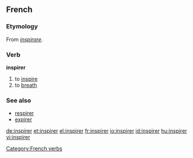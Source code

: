 ==French==
===Etymology===
From {{L.}} ''[[inspirare]]''.

===Verb===
'''inspirer'''
#to [[inspire]]
#to [[breath]]

===See also===
*[[respirer]]
*[[expirer]]

[[Category:French verbs]]

[[de:inspirer]]
[[et:inspirer]]
[[el:inspirer]]
[[fr:inspirer]]
[[io:inspirer]]
[[id:inspirer]]
[[hu:inspirer]]
[[vi:inspirer]]